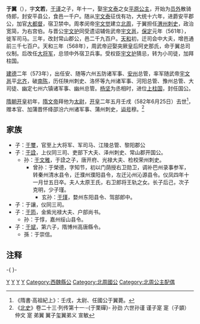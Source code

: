 {{NoteTA
| 1=zh-hans:于; zh-hant:于;
}}

'''于翼'''（{{bd|6世紀||582年||catIdx=Y}}），字'''文若'''，[[于谨|于谨]]之子，年十一，娶[[宇文泰|宇文泰]]之女[[平原公主_(北周)|平原公主]]，开始为[[员外|员外]]散骑侍郎，封安平县公，食邑一千户。随从[[宇文泰|宇文泰]]征伐有功，大统十六年，进爵安平郡公，加官[[大都督|大都督]]，宿卫禁中。周孝闵帝[[宇文觉|宇文觉]]建立[[北周|北周]]，于翼担任[[渭州|渭州]][[刺史|刺史]]，政治宽简，为右宫伯。与晋公[[宇文护|宇文护]]同受遗诏辅佐武帝[[宇文邕|宇文邕]]，[[保定|保定]]元年（561年），徙军司马。三年，改封常山郡公，邑二千九百户。[[天和_(北周)|天和]]初，迁司会中大夫，增邑通前三千七百户。天和三年（568年），周武帝迎娶突厥皇后阿史那氏，命于翼总司仪制。后改任[[大将军_(东亚)|大将军]]，总领中外宿卫兵事。受权臣[[宇文护|宇文护]]猜忌，转为小司徒，加拜柱国。

[[建德_(北周)|建德]]二年（573年），出任安、随等六州五防诸军事、[[安州|安州]]总管，率军随武帝[[宇文邕|宇文邕]]平[[北齐|北齐]]，破[[南陈|南陈]]，历任陕州刺史、洛怀等九州诸军事、河阳总管、豫州总管、大司徒、幽定七州六镇诸军事、幽州总管。[[杨坚|杨坚]]为丞相时，进位[[上柱国|上柱国]]，封任国公。

[[隋朝|隋朝]][[开皇|开皇]]初年，[[隋文帝|隋文帝]]拜他为[[太尉|太尉]]，[[开皇|开皇]]二年五月壬戌（582年6月25日）去世<ref>《隋書·高祖紀上》：壬戌，太尉、任國公于翼薨。</ref>，赠本官、加蒲晋怀绛邵汾六州诸军事、蒲州刺史，[[谥号|谥号]]穆。<ref>《[[北史|北史]]》卷二十三·列传第十一·-{于栗磾}- 孙劲 六世孙谨 谨子寔 寔（子顗） 仲文 寔 弟翼 翼子玺翼弟义 宣敏</ref>

==家族==
* 子：[[于璽|于璽]]，官至上大将军、军司马、江陵总管、黎阳郡公
* 子：[[于詮|于詮]]，上仪同三司、吏部下大夫、泽州刺史、常山郡开国公。
** 孙：[[于文雅|于文雅]]，于詮之子，唐开府、光禄大夫、检校荣州刺史。
*** 曾孙：于榮德，字知节，初以门荫授右卫勋卫，调补巴州录事参军，转秦州清水县令，迁濮州濮阳县令，左迁沁州沁源县令。仪凤四年十一月廿五日卒。夫人太原王氏，右卫郎将王轨之女。长子后己，次子克明，少子瑾。
**** 玄孙：[[于瑾|于瑾]]，婺州东阳县令、驾部郎中。
* 子：于讓，仪同三司。
* 子：[[于筠|于筠]]，金紫光禄大夫、户部尚书。
** 孙：于惇，嘉州绥山县令。
* 子：[[于斌|于斌]]，第六子，隋博州高唐縣令。
** 孫：于崇信。

==注释==
{{Reflist}}
{{start box}}
{{s-before|首任}}
{{s-title|[[隋朝|隋朝]][[太尉|太尉]]|581年—582年}}
{{s-after|[[隋炀帝|杨广]]}}
{{end box}}

[[Category:南北朝政治人物|Y]]
[[Category:隋朝中央官员|Y]]
[[Category:谥穆|Y]]
-{[[Category:河南于氏|Y]]
[[Category:西魏縣公|Category:西魏縣公]]
[[Category:北周國公|Category:北周國公]]
[[Category:北周公主配偶|Category:北周公主配偶]]
}-